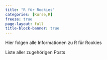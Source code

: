 ```yaml
---
title: "R für Rookies"
categories: [Kurse,R]
freeze: true
page-layout: full
title-block-banner: true
---
```


Hier folgen alle Informationen zu R für Rookies

Liste aller zugehörigen Posts
